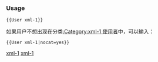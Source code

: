 {{Userbox-level
| level = 1a
| id = [[XML|xml]]
| info = 这个用户'''[[:Category:xml-1 使用者|剛開始]]'''使用'''[[:Category:xml 使用者|XML]]'''。
| usercategory = xml-1 使用者
| nocat = {{{nocat|}}}
}}<noinclude>[[Category:程式用戶框模板|xml-1]]

{{brClear}}
=== Usage ===

<tt><nowiki>{{User xml-1}}</nowiki></tt>

如果用户不想出现在分类[[:Category:xml-1 使用者]]中，可以输入：

<tt><nowiki>{{User xml-1|nocat=yes}}</nowiki></tt>

[[Category:程式用戶框模板|xml-1]]
</noinclude>